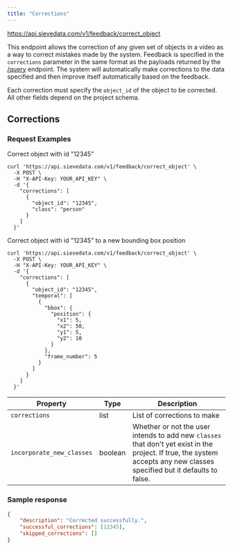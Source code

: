 ```yaml
---
title: "Corrections"
---
```



<Request method="POST">https://api.sievedata.com/v1/feedback/correct_object</Request>

This endpoint allows the correction of any given set of objects in a video as a way to correct mistakes made by the system. Feedback is specified in the `corrections` parameter in the same format as the payloads returned by the [/query](/query-metadata) endpoint. The system will automatically make corrections to the data specified and then improve itself automatically based on the feedback.

Each correction must specify the `object_id` of the object to be corrected. All other fields depend on the project schema.

## Corrections

### Request Examples

Correct object with id "12345"

```shell Terminal
curl 'https://api.sievedata.com/v1/feedback/correct_object' \
  -X POST \
  -H "X-API-Key: YOUR_API_KEY" \
  -d '{
    "corrections": [
      {
        "object_id": "12345",
        "class": "person"
      }
    ]
  }'
```

Correct object with id "12345" to a new bounding box position

```shell Terminal
curl 'https://api.sievedata.com/v1/feedback/correct_object' \
  -X POST \
  -H "X-API-Key: YOUR_API_KEY" \
  -d '{
    "corrections": [
      {
        "object_id": "12345",
        "temporal": [
          {
            "bbox": {
              "position": {
                "x1": 5,
                "x2": 50,
                "y1": 5,
                "y2": 10
              }
            },
            "frame_number": 5
          }
        ]
      }
    ]
  }'
```


| Property | Type | Description |
| ---- | ----- | ---- |
| `corrections` | list | List of corrections to make |
| `incorporate_new_classes` | boolean | Whether or not the user intends to add new `classes` that don't yet exist in the project. If true, the system accepts any new classes specified but it defaults to false. |

### Sample response

```json
{
    "description": "Corrected successfully.",
    "successful_corrections": [12345],
    "skipped_corrections": []
}
```